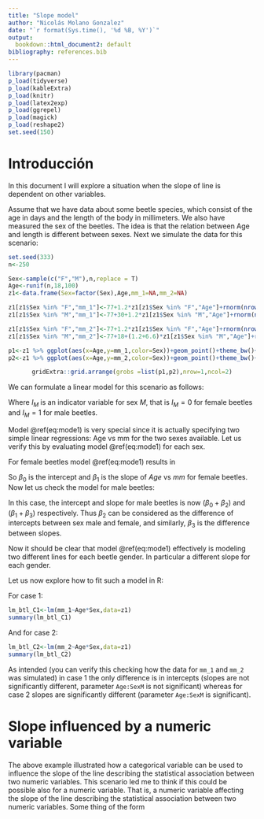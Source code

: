 ```yaml
---
title: "Slope model"
author: "Nicolás Molano Gonzalez"
date: "`r format(Sys.time(), '%d %B, %Y')`"
output:
  bookdown::html_document2: default
bibliography: references.bib  
---
```


```r
library(pacman)
p_load(tidyverse)
p_load(kableExtra)
p_load(knitr)
p_load(latex2exp)   
p_load(ggrepel)
p_load(magick)
p_load(reshape2)
set.seed(150)
```

# Introducción

In this document I will explore a situation when the slope of line is dependent on other variables.

Assume that we have data about some beetle species, which consist of the age in days and the length of the body in millimeters. We also have measured the sex of the beetles. The idea is that the relation between Age and length is different between sexes. Next we simulate the data for this scenario:

```r
set.seed(333)
n<-250

Sex<-sample(c("F","M"),n,replace = T)
Age<-runif(n,18,100)
z1<-data.frame(Sex=factor(Sex),Age,mm_1=NA,mm_2=NA)

z1[z1$Sex %in% "F","mm_1"]<-77+1.2*z1[z1$Sex %in% "F","Age"]+rnorm(nrow(z1[z1$Sex %in% "F",]),0,sd=70)
z1[z1$Sex %in% "M","mm_1"]<-77+30+1.2*z1[z1$Sex %in% "M","Age"]+rnorm(nrow(z1[z1$Sex %in% "M",]),0,sd=70)

z1[z1$Sex %in% "F","mm_2"]<-77+1.2*z1[z1$Sex %in% "F","Age"]+rnorm(nrow(z1[z1$Sex %in% "F",]),0,sd=70)
z1[z1$Sex %in% "M","mm_2"]<-77+18+(1.2+6.6)*z1[z1$Sex %in% "M","Age"]+rnorm(nrow(z1[z1$Sex %in% "M",]),0,sd=70)

p1<-z1 %>% ggplot(aes(x=Age,y=mm_1,color=Sex))+geom_point()+theme_bw()+labs(title="Case 1")
p2<-z1 %>% ggplot(aes(x=Age,y=mm_2,color=Sex))+geom_point()+theme_bw()+labs(title="Case 2")


```
<center>
```r
gridExtra::grid.arrange(grobs =list(p1,p2),nrow=1,ncol=2)
```
</center>

We can formulate a linear model for this scenario as follows:

\begin{equation}
E(mm|Age=x_1, I_M=x_2)= \beta_0+\beta_1x_1+\beta_2x_2+\beta_3(x_1 x_2)(\#eq:mode1)
\end{equation}

Where $I_M$ is an indicator variable for sex $M$, that is $I_M=0$ for female beetles and $I_M=1$ for male beetles.

Model \@ref(eq:mode1) is very special since it is actually specifying two simple linear regressions: Age vs mm for the two sexes available. Let us verify this by evaluating model \@ref(eq:mode1) for each sex.

For female beetles model \@ref(eq:mode1) results in 

\begin{equation}
E(mm|Age=x_1, I_M=0)= \beta_0+\beta_1x_1+\beta_2 \times 0 + \beta_3(x_1 \times 0)= \beta_0+\beta_1x_1(\#eq:mode1F)
\end{equation}

So $\beta_0$ is the intercept and $\beta_1$ is the slope of $Age$ vs $mm$ for female beetles. Now let us check the model for male beetles:

\begin{equation}
E(mm|Age=x_1, I_M=1)= \beta_0+\beta_1x_1+\beta_2 \times 1 + \beta_3(x_1 \times 1)= (\beta_0+\beta_2)+(\beta_1+\beta_3)x_1 (\#eq:mode1M)
\end{equation}

In this case, the intercept and slope for male beetles is now $(\beta_0+\beta_2)$ and $(\beta_1+\beta_3)$ respectively. Thus $\beta_2$ can be considered as the difference of intercepts between sex male and female, and similarly, $\beta_3$ is the difference between slopes.

Now it should be clear that model \@ref(eq:mode1) effectively is modeling two different lines for each beetle gender. In particular a different slope for each gender.

Let us now explore how to fit such a model in R:

For case 1:
```r
lm_btl_C1<-lm(mm_1~Age*Sex,data=z1)
summary(lm_btl_C1)
```

And for case 2:
```r
lm_btl_C2<-lm(mm_2~Age*Sex,data=z1)
summary(lm_btl_C2)
```

As intended (you can verify this checking how the data for `mm_1` and `mm_2` was simulated) in case 1 the only difference is in intercepts (slopes are not significantly different, parameter `Age:SexM` is not significant) whereas for case 2 slopes are significantly different (parameter `Age:SexM` is significant).

# Slope influenced by a numeric variable

The above example illustrated how a categorical variable can be used to influence the slope of the line describing the statistical association between two numeric variables. This scenario led me to think if this could be possible also for a numeric variable. That is, a numeric variable affecting the slope of the line describing the statistical association between two numeric variables. Some thing of the form

\begin{equation}
E(Y|X=x, Z=z)= \beta_0+(\beta_1+\beta_2z)x (\#eq:mod2)
\end{equation}


